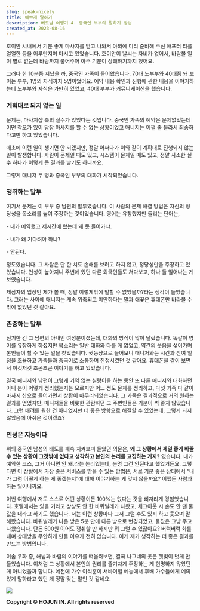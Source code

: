 ```yaml
---
slug: speak-nicely
title: 예쁘게 말하기
description: 베트남 여행기 4. 중국인 부부의 말하기 방법
created_at: 2023-08-16
---
```


호이안 시내에서 기분 좋게 마사지를 받고 나와서 야외에 미리 준비해 주신 애프터 티를 얼얼한 등을 어루만지며 마시고 있었습니다. 호이안이
날씨는 자비가 없어서, 바람불 일이 별로 없는데 바람까지 불어주어 아주 기분이 상쾌하기까지 했어요.

그러다 한 10분쯤 지났을 까, 중국인 가족이 들어왔습니다. 70대 노부부와 40대쯤 돼 보이는 부부, 1명의 자식까지 5명이었어요. 예약
내용 확인과 진행에 관한 내용을 이야기하는데 노부부와 자식은 가만히 있었고, 40대 부부가 커뮤니케이션을 했습니다.

### 계획대로 되지 않는 일

문제는, 마사지샵 측의 실수가 있었다는 것입니다. 중국인 가족의 예약은 문제없었는데 어떤 착오가 있어 당장 마사지를 할 수 없는 상황이었고
매니저는 어쩔 줄 몰라서 죄송하다고만 하고 있었습니다.

애초에 이런 일이 생기면 안 되겠지만, 정말 어쩌다가 이와 같이 계획대로 진행되지 않는 일이 발생합니다. 사람이 문제일 때도 있고, 시스템이
문제일 때도 있고, 정말 사소한 실수 하나가 이렇게 큰 결과를 낳기도 하니까요.

그렇게 매니저 두 명과 중국인 부부의 대화가 시작되었습니다.

### 쟁취하는 말투

여기서 문제는 이 부부 중 남편의 말투였습니다. 이 사람의 문제 해결 방법은 자신의 정당성을 목소리를 높여 주장하는 것이었습니다. 영어는
유창했지만 들리는 단어는,

\- 내가 예약했고 제시간에 왔는데 왜 못 들어가냐.

\- 내가 왜 기다려야 하냐?

\- 안된다.

정도였습니다. 그 사람은 단 한 치도 손해를 보려고 하지 않고, 정당성만을 주장하고 있었습니다. 언성이 높아지니 주변에 있던 다른 외국인들도
쳐다보고, 하나 둘 일어나는 게 보였습니다.

제삼자의 입장인 제가 볼 때, 정말 이렇게밖에 말할 수 없었을까?라는 생각이 들었습니다. 그러는 사이에 매니저는 계속 위축되고 미안하다는
말과 애꿎은 휴대폰만 바라볼 수밖에 없었던 것 같아요.

### 존중하는 말투

신기한 건 그 남편의 아내인 여성분이셨는데, 대화의 방식이 많이 달랐습니다. 똑같이 영어를 유창하게 하셨지만 목소리는 일반 대화와 다를 게
없었고, 약간의 웃음을 섞어가며 본인들이 할 수 있는 일을 찾았습니다. 귓동냥으로 들어보니 매니저와는 시간과 잔여 일정을 조율하고 가족들과
중국어로 소통하며 진정시켰던 것 같아요. 휴대폰을 같이 보면서 이것저것 조곤조곤 이야기를 하고 있었습니다.

결국 매니저와 남편이 그렇게 기약 없는 실랑이을 하는 동안 또 다른 매니저와 대화하던 아내 분이 어떻게 정리했는지는 모르지만 어느 정도
문제를 정리하고, 다섯 가족 다 같이 마사지 샵으로 들어가면서 상황이 마무리되었습니다. 그 가족은 결과적으로 거의 원하는 결과를 얻었지만,
매니저들을 비롯한 관람하던 그 주변인들은 기분이 썩 좋지 않았습니다. 그런 배려를 원한 건 아니었지만 더 좋은 방향으로 해결할 수 있었는데,
그렇게 되지 않았음에 아쉬운 것이겠죠?

### 인성은 지능이다

위의 중국인 남성의 태도를 계속 지켜보며 들었던 의문은, **왜 그 상황에서 제일 좋게 바꿀 수 있는 상황이 그것밖에 없다고 생각하고 본인의
논리를 고집하는 거지?** 였습니다. 내가 예약한 코스, 그거 아니면 안 돼.라는 논리였는데, 분명 그건 안된다고 했었거든요. 그렇다면 이
상황에서 가장 좋은 서비스를 받을 수 있는 방법은, 서로 기분 좋은 상태에서 “내가 그럼 어떻게 하는 게 좋겠는지”에 대해 이야기하는 게
맞지 않을까요? 어쨌든 사람과 하는 일이니까요.

이번 여행에서 저도 스스로 어떤 상황이든 100%는 없다는 것을 뼈저리게 경험했습니다. 호텔에서는 있을 거라고 상상도 안 한 바퀴벌레가
나왔고, 체크아웃 시 손도 안 댄 물값을 내라고 하기도 했습니다. 저는 이런 상황마다 그저 그럴 수도 있지 하고 웃으며 말해봤습니다.
바퀴벌레가 나온 방은 5분 만에 다른 방으로 변경되었고, 물값은 그냥 주고 나왔습니다. 단돈 500원 이어도 쟁취할 만 하지만 뭐 그럴 수
있잖아요? 버럭버럭 화를 내며 상대방을 무안하게 만들 이유가 전혀 없습니다. 이게 제가 생각하는 더 좋은 결과를 만드는 방법입니다.

이솝 우화 중, 해님과 바람의 이야기를 떠올려보면, 결국 나그네의 옷은 햇빛이 벗게 만들었습니다. 이처럼 그 상황에서 본인의 권리를 줄기차게
주장하는 게 현명하지 않았던 게 아니었을까 합니다. 예전에 가수 이석훈이 서바이벌 예능에서 후배 가수들에게 예의 있게 말하라고 했던 게 정말
맞는 말인 것 같네요.

![](http://t1.daumcdn.net/brunch/service/user/aVyy/image/m7x_EWmOXRzBhJQkjQxilQ9gDbU.jpg)

**Copyright © HOJUN IN. All rights reserved**
